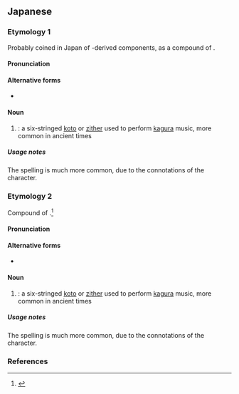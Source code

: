 ==Japanese==

===Etymology 1===
{{ja-kanjitab|yomi=o|わ|ごん}}
Probably coined in Japan of {{etyl|ltc|-}}-derived components, as a compound of {{compound|lang=ja|sort=わごん|倭|tr1=wa|t1=Japan, Japanese|琴|tr2=gon|t2=koto, zither}}.

====Pronunciation====
{{ja-pron|yomi=goon|わごん|acc=0|acc_ref=DJR}}

====Alternative forms====
* {{ja-l|和琴}}

====Noun====
{{ja-noun|わごん}}

# {{alternative spelling of|lang=ja|sort=わごん|和琴}}: {{lb|ja|sort=わごん|music}} a six-stringed [[koto]] or [[zither]] used to perform [[kagura]] music, more common in ancient times

=====Usage notes=====
The {{m|ja|和琴}} spelling is much more common, due to the {{m|en|dwarf}} connotations of the {{m|ja|倭}} character.

===Etymology 2===
{{ja-kanjitab|yomi=k|やまと|こと|k2=ごと|r=y}}
Compound of {{compound|lang=ja|sort=やまとごと|倭|tr1=Yamato|pos1=ancient name for Japan|琴|tr2=koto|t2=a koto, a zither}}.<ref name="KDJ">{{R:Kokugo Dai Jiten}}</ref> {{rendaku2|sort=やまとごと|koto|goto}}

====Pronunciation====
{{ja-pron|yomi=irr|やまとごと|acc=4|acc_ref=DJR}}

====Alternative forms====
* {{ja-l|大和琴}}

====Noun====
{{ja-noun|やまとごと}}

# {{alternative spelling of|lang=ja|sort=やまとごと|大和琴}}: {{lb|ja|sort=やまとごと|music}} a six-stringed [[koto]] or [[zither]] used to perform [[kagura]] music, more common in ancient times

=====Usage notes=====
The {{m|ja|大和琴}} spelling is much more common, due to the {{m|en|dwarf}} connotations of the {{m|ja|倭}} character.

===References===
<references/>